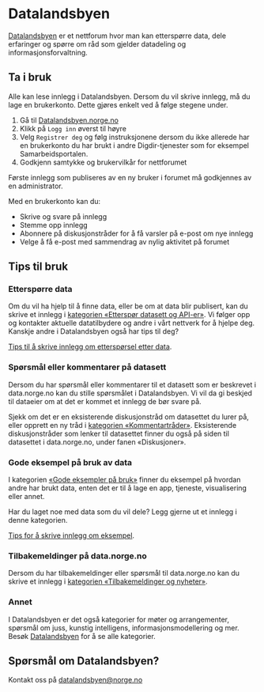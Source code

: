 # Datalandsbyen

[Datalandsbyen](https://datalandsbyen.norge.no/) er et nettforum hvor man kan etterspørre data, dele erfaringer og spørre om råd som gjelder datadeling og informasjonsforvaltning.

## Ta i bruk

Alle kan lese innlegg i Datalandsbyen. Dersom du vil skrive innlegg, må du lage en brukerkonto. Dette gjøres enkelt ved å følge stegene under.

1. Gå til [Datalandsbyen.norge.no](https://datalandsbyen.norge.no/)
2. Klikk på `Logg inn` øverst til høyre
3. Velg `Registrer deg` og følg instruksjonene dersom du ikke allerede har en brukerkonto du har brukt i andre Digdir-tjenester som for eksempel Samarbeidsportalen.
4. Godkjenn samtykke og brukervilkår for nettforumet

Første innlegg som publiseres av en ny bruker i forumet må godkjennes av en administrator.

Med en brukerkonto kan du:
- Skrive og svare på innlegg
- Stemme opp innlegg
- Abonnere på diskusjonstråder for å få varsler på e-post om nye innlegg
- Velge å få e-post med sammendrag av nylig aktivitet på forumet

## Tips til bruk

### Etterspørre data
Om du vil ha hjelp til å finne data, eller be om at data blir publisert, kan du skrive et innlegg i [kategorien «Etterspør datasett og API-er»](https://datalandsbyen.norge.no/category/6/ettersp%C3%B8r-datasett-og-api-er). Vi følger opp og kontakter aktuelle datatilbydere og andre i vårt nettverk for å hjelpe deg. Kanskje andre i Datalandsbyen også har tips til deg?

[Tips til å skrive innlegg om etterspørsel etter data](https://datalandsbyen.norge.no/topic/56/ettersp%C3%B8rr-data-og-api).

### Spørsmål eller kommentarer på datasett
Dersom du har spørsmål eller kommentarer til et datasett som er beskrevet i data.norge.no kan du stille spørsmålet i Datalandsbyen. Vi vil da gi beskjed til dataeier om at det er kommet et innlegg de bør svare på.

Sjekk om det er en eksisterende diskusjonstråd om datasettet du lurer på, eller opprett en ny tråd i [kategorien «Kommentartråder»](https://datalandsbyen.norge.no/category/12/kommentartr%C3%A5der). Eksisterende diskusjonstråder som lenker til datasettet finner du også på siden til datasettet i data.norge.no, under fanen «Diskusjoner».

### Gode eksempel på bruk av data
I kategorien [«Gode eksempler på bruk»](https://datalandsbyen.norge.no/category/2/gode-eksempler-p%C3%A5-bruk) finner du eksempel på hvordan andre har brukt data, enten det er til å lage en app, tjeneste, visualisering eller annet.

Har du laget noe med data som du vil dele? Legg gjerne ut et innlegg i denne kategorien. 

[Tips for å skrive innlegg om eksempel](https://datalandsbyen.norge.no/topic/60/tips-til-%C3%A5-dele-gode-eksempel-p%C3%A5-bruk-av-data).

### Tilbakemeldinger på data.norge.no
Dersom du har tilbakemeldinger eller spørsmål til data.norge.no kan du skrive et innlegg i [kategorien «Tilbakemeldinger og nyheter»](https://datalandsbyen.norge.no/category/5/tilbakemeldinger-p%C3%A5-data-norge-no).

### Annet
I Datalandsbyen er det også kategorier for møter og arrangementer, spørsmål om juss, kunstig intelligens, informasjonsmodellering og mer. Besøk [Datalandsbyen](https://datalandsbyen.norge.no/) for å se alle kategorier.

## Spørsmål om Datalandsbyen?
Kontakt oss på datalandsbyen@norge.no